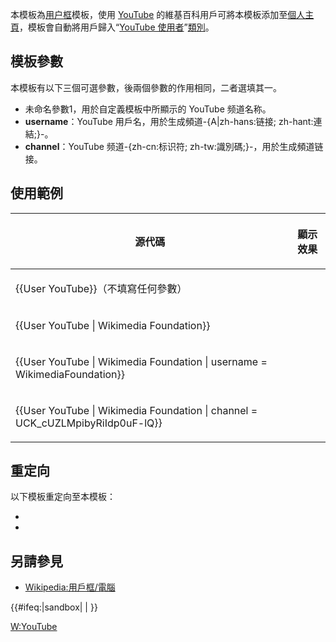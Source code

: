 <includeonly><!-- 在這裡加入模板的保護標識 --></includeonly><noinclude>{{Documentation subpage}}</noinclude>
本模板為[[Wikipedia:用戶框|用户框]]模板，使用 [[YouTube]] 的維基百科用戶可將本模板添加至[[Wikipedia:用戶頁|個人主頁]]，模板會自動將用戶歸入“[[:Category:YouTube使用者|YouTube 使用者]]”[[Wikipedia:頁面分類|類別]]。

==模板參數==
本模板有以下三個可選參數，後兩個參數的作用相同，二者選填其一。
* 未命名參數1，用於自定義模板中所顯示的 YouTube 频道名称。
* '''username'''：YouTube 用戶名，用於生成頻道-{A|zh-hans:链接; zh-hant:連結;}-。
* '''channel'''：YouTube 频道-{zh-cn:标识符; zh-tw:識別碼;}-，用於生成頻道链接。

==使用範例==
{| class="wikitable" style="text-align:center"
|-
! 源代碼 !! 顯示效果
|-
| <nowiki>{{User YouTube}}</nowiki>（不填寫任何參數） || {{User YouTube}}
|-
| <nowiki>{{User YouTube | Wikimedia Foundation}}</nowiki> || {{User YouTube|Wikimedia Foundation}}
|-
| <nowiki>{{User YouTube | Wikimedia Foundation | username = WikimediaFoundation}}</nowiki> || {{User YouTube|Wikimedia Foundation|username=WikimediaFoundation}}
|-
| <nowiki>{{User YouTube | Wikimedia Foundation | channel = UCK_cUZLMpibyRiIdp0uF-lQ}}</nowiki> || {{User YouTube|Wikimedia Foundation|channel=UCK_cUZLMpibyRiIdp0uF-lQ}}
|}

==重定向==
以下模板重定向至本模板：
* {{tl|User Youtube}}
* {{tl|User YouTube X}}

==另請參見==
* [[Wikipedia:用戶框/電腦]]

<includeonly>{{#ifeq:{{SUBPAGENAME}}|sandbox| |
[[Category:软件用户框模板|W:YouTube]]
}}</includeonly>